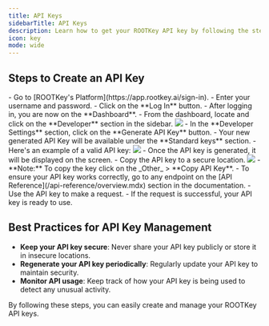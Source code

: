 ```yaml
---
title: API Keys
sidebarTitle: API Keys
description: Learn how to get your ROOTKey API key by following the steps below.
icon: key
mode: wide
---
```


## Steps to Create an API Key

<Steps>
  <Step title="Log in to Your Account">
    - Go to [ROOTKey's Platform](https://app.rootkey.ai/sign-in).
    - Enter your username and password.
    - Click on the **Log In** button.
  </Step>
  <Step title="Navigate to the Developer Tab">
    - After logging in, you are now on the **Dashboard**.
    - From the dashboard, locate and click on the **Developer** section in the sidebar.
    <img style={{ borderRadius: "0.5rem" }} src="./images/developer-tab-platform.png" />
  </Step>
  <Step title="Create a New API Key">
    - In the **Developer Settings** section, click on the **Generate API Key** button.
    - Your new generated API Key will be available under the **Standard keys** section.
    - Here's an example of a valid API key:
    <img style={{ borderRadius: "0.5rem" }} src="./images/developer-tab-platform-click.png" />

  </Step>
  <Step title="Copy and Store Your API Key">
    - Once the API key is generated, it will be displayed on the screen.
    - Copy the API key to a secure location.
    <img style={{ borderRadius: "0.5rem" }} src="./images/developer-api-key-generated.png" />
    - **Note:** To copy the key click on the _Other_ > **Copy API Key**.

  </Step>
  <Step title="Verify Your API Key">
    - To ensure your API key works correctly, go to any endpoint on the [API Reference](/api-reference/overview.mdx) section in the documentation.
    - Use the API key to make a request.
    - If the request is successful, your API key is ready to use.
  </Step>
</Steps>


## Best Practices for API Key Management

- **Keep your API key secure**: Never share your API key publicly or store it in insecure locations.
- **Regenerate your API key periodically**: Regularly update your API key to maintain security.
- **Monitor API usage**: Keep track of how your API key is being used to detect any unusual activity.

By following these steps, you can easily create and manage your ROOTKey API keys. 
